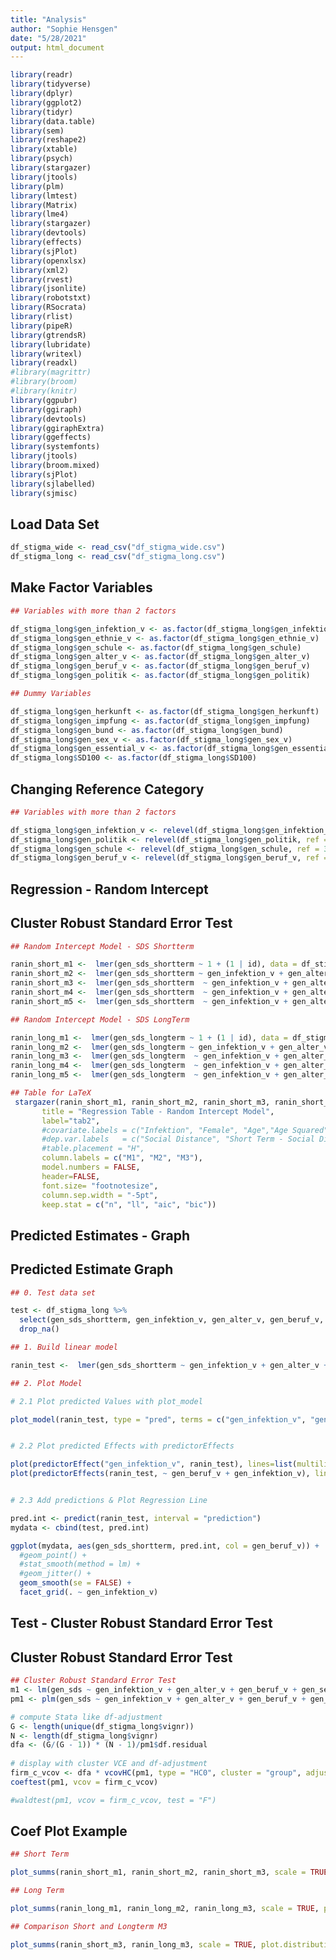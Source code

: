 ```yaml
---
title: "Analysis"
author: "Sophie Hensgen"
date: "5/28/2021"
output: html_document
---
```


```r
library(readr)
library(tidyverse)
library(dplyr)
library(ggplot2)
library(tidyr)
library(data.table)
library(sem)
library(reshape2)
library(xtable)
library(psych)
library(stargazer)
library(jtools)
library(plm)
library(lmtest)
library(Matrix)
library(lme4)
library(stargazer)
library(devtools)
library(effects)
library(sjPlot) 
library(openxlsx)
library(xml2)
library(rvest)
library(jsonlite)
library(robotstxt)
library(RSocrata)
library(rlist)
library(pipeR)
library(gtrendsR)
library(lubridate)
library(writexl)
library(readxl)
#library(magrittr)
#library(broom)
#library(knitr)
library(ggpubr)
library(ggiraph)
library(devtools)
library(ggiraphExtra)
library(ggeffects)
library(systemfonts)
library(jtools)
library(broom.mixed)
library(sjPlot)
library(sjlabelled)
library(sjmisc)

```

## Load Data Set

```r

df_stigma_wide <- read_csv("df_stigma_wide.csv")
df_stigma_long <- read_csv("df_stigma_long.csv")

```

## Make Factor Variables

```r

## Variables with more than 2 factors

df_stigma_long$gen_infektion_v <- as.factor(df_stigma_long$gen_infektion_v)
df_stigma_long$gen_ethnie_v <- as.factor(df_stigma_long$gen_ethnie_v)
df_stigma_long$gen_schule <- as.factor(df_stigma_long$gen_schule)
df_stigma_long$gen_alter_v <- as.factor(df_stigma_long$gen_alter_v)
df_stigma_long$gen_beruf_v <- as.factor(df_stigma_long$gen_beruf_v)
df_stigma_long$gen_politik <- as.factor(df_stigma_long$gen_politik)

## Dummy Variables

df_stigma_long$gen_herkunft <- as.factor(df_stigma_long$gen_herkunft)
df_stigma_long$gen_impfung <- as.factor(df_stigma_long$gen_impfung)
df_stigma_long$gen_bund <- as.factor(df_stigma_long$gen_bund)
df_stigma_long$gen_sex_v <- as.factor(df_stigma_long$gen_sex_v)
df_stigma_long$gen_essential_v <- as.factor(df_stigma_long$gen_essential_v)
df_stigma_long$SD100 <- as.factor(df_stigma_long$SD100)

```

## Changing Reference Category

```r

## Variables with more than 2 factors

df_stigma_long$gen_infektion_v <- relevel(df_stigma_long$gen_infektion_v, ref = 3)
df_stigma_long$gen_politik <- relevel(df_stigma_long$gen_politik, ref = 2)
df_stigma_long$gen_schule <- relevel(df_stigma_long$gen_schule, ref = 3)
df_stigma_long$gen_beruf_v <- relevel(df_stigma_long$gen_beruf_v, ref = 3)

```

###########################################################################################################################################
##                                                                                                                                       ##
##                                                 Regression - Random Intercept                                                         ##
##                                                                                                                                       ##
###########################################################################################################################################

## Cluster Robust Standard Error Test

```r

## Random Intercept Model - SDS Shortterm

ranin_short_m1 <-  lmer(gen_sds_shortterm ~ 1 + (1 | id), data = df_stigma_long)
ranin_short_m2 <-  lmer(gen_sds_shortterm ~ gen_infektion_v + gen_alter_v + gen_beruf_v + gen_sex_v + gen_ethnie_v + (1 | id), data = df_stigma_long)
ranin_short_m3 <-  lmer(gen_sds_shortterm  ~ gen_infektion_v + gen_alter_v + gen_beruf_v + gen_sex_v + gen_ethnie_v + SD100 + SD200 + I(SD200^2) + gen_bund + gen_schule + gen_herkunft + (1 | id), data = df_stigma_long)
ranin_short_m4 <-  lmer(gen_sds_shortterm  ~ gen_infektion_v + gen_alter_v + gen_beruf_v + gen_sex_v + gen_ethnie_v + SD100 + SD200 + I(SD200^2) + gen_bund + gen_schule + gen_herkunft + gen_politik + gen_situation + gen_mc_largegroups + gen_mc_smallgroups + gen_mc_bars + gen_mc_none + gen_impfung + (1 | id), data = df_stigma_long)
ranin_short_m5 <-  lmer(gen_sds_shortterm  ~ gen_infektion_v + gen_alter_v + gen_beruf_v + gen_sex_v + gen_ethnie_v + SD100 + SD200 + I(SD200^2) + gen_bund + gen_schule + gen_herkunft + gen_politik + gen_situation + gen_mc_largegroups + gen_mc_smallgroups + gen_mc_bars + gen_mc_none + gen_impfung + gen_infektion_v*gen_alter_v + gen_infektion_v*gen_beruf_v + gen_infektion_v*gen_ethnie_v + (1 | id), data = df_stigma_long)

```

```r

## Random Intercept Model - SDS LongTerm

ranin_long_m1 <-  lmer(gen_sds_longterm ~ 1 + (1 | id), data = df_stigma_long)
ranin_long_m2 <-  lmer(gen_sds_longterm ~ gen_infektion_v + gen_alter_v + gen_beruf_v + gen_sex_v + gen_ethnie_v + (1 | id), data = df_stigma_long)
ranin_long_m3 <-  lmer(gen_sds_longterm  ~ gen_infektion_v + gen_alter_v + gen_beruf_v + gen_sex_v + gen_ethnie_v + SD100 + SD200 + I(SD200^2) + gen_bund + gen_schule + gen_herkunft + (1 | id), data = df_stigma_long)
ranin_long_m4 <-  lmer(gen_sds_longterm  ~ gen_infektion_v + gen_alter_v + gen_beruf_v + gen_sex_v + gen_ethnie_v + SD100 + SD200 + I(SD200^2) + gen_bund + gen_schule + gen_herkunft + gen_politik + gen_situation + gen_mc_largegroups + gen_mc_smallgroups + gen_mc_bars + gen_mc_none + gen_impfung + (1 | id), data = df_stigma_long)
ranin_long_m5 <-  lmer(gen_sds_longterm  ~ gen_infektion_v + gen_alter_v + gen_beruf_v + gen_sex_v + gen_ethnie_v + SD100 + SD200 + I(SD200^2) + gen_bund + gen_schule + gen_herkunft + gen_politik + gen_situation + gen_mc_largegroups + gen_mc_smallgroups + gen_mc_bars + gen_mc_none + gen_impfung + gen_infektion_v*gen_alter_v + gen_infektion_v*gen_beruf_v + gen_infektion_v*gen_ethnie_v + (1 | id), data = df_stigma_long)

```

```r

## Table for LaTeX
 stargazer(ranin_short_m1, ranin_short_m2, ranin_short_m3, ranin_short_m4, ranin_short_m5,ranin_long_m1, ranin_long_m2, ranin_long_m3, ranin_long_m4, ranin_long_m5, 
       title = "Regression Table - Random Intercept Model",
       label="tab2",
       #covariate.labels = c("Infektion", "Female", "Age","Age Squared", "Schulausbildung", "Staatsangehörigkeit", "Politische Einstellung"), 
       #dep.var.labels   = c("Social Distance", "Short Term - Social Distance", "Long Term - Social Distance"), 
       #table.placement = "H",
       column.labels = c("M1", "M2", "M3"),
       model.numbers = FALSE,
       header=FALSE, 
       font.size= "footnotesize", 
       column.sep.width = "-5pt", 
       keep.stat = c("n", "ll", "aic", "bic"))
```

###########################################################################################################################################
##                                                                                                                                       ##
##                                                 Predicted Estimates - Graph                                                           ##
##                                                                                                                                       ##
###########################################################################################################################################


## Predicted Estimate Graph

```r

## 0. Test data set

test <- df_stigma_long %>%
  select(gen_sds_shortterm, gen_infektion_v, gen_alter_v, gen_beruf_v, gen_sex_v, gen_ethnie_v, id) %>% 
  drop_na()

## 1. Build linear model 

ranin_test <-  lmer(gen_sds_shortterm ~ gen_infektion_v + gen_alter_v + gen_beruf_v + gen_sex_v + gen_ethnie_v + gen_infektion_v*gen_beruf_v + (1 | id), data = test)

## 2. Plot Model

# 2.1 Plot predicted Values with plot_model

plot_model(ranin_test, type = "pred", terms = c("gen_infektion_v", "gen_beruf_v"))


# 2.2 Plot predicted Effects with predictorEffects

plot(predictorEffect("gen_infektion_v", ranin_test), lines=list(multiline=TRUE))
plot(predictorEffects(ranin_test, ~ gen_beruf_v + gen_infektion_v), lines=list(multiline=TRUE))


# 2.3 Add predictions & Plot Regression Line

pred.int <- predict(ranin_test, interval = "prediction")
mydata <- cbind(test, pred.int)

ggplot(mydata, aes(gen_sds_shortterm, pred.int, col = gen_beruf_v)) +
  #geom_point() +
  #stat_smooth(method = lm) +
  #geom_jitter() +
  geom_smooth(se = FALSE) +
  facet_grid(. ~ gen_infektion_v)

```

###########################################################################################################################################
##                                                                                                                                       ##
##                                                 Test - Cluster Robust Standard Error Test                                             ##
##                                                                                                                                       ##
###########################################################################################################################################

## Cluster Robust Standard Error Test

```r

## Cluster Robust Standard Error Test
m1 <- lm(gen_sds ~ gen_infektion_v + gen_alter_v + gen_beruf_v + gen_sex_v + gen_ethnie_v + gen_politik, data = df_stigma_long)
pm1 <- plm(gen_sds ~ gen_infektion_v + gen_alter_v + gen_beruf_v + gen_sex_v + gen_ethnie_v + gen_politik, data = df_stigma_long, model = "pooling", index = "vignr")

# compute Stata like df-adjustment
G <- length(unique(df_stigma_long$vignr))
N <- length(df_stigma_long$vignr)
dfa <- (G/(G - 1)) * (N - 1)/pm1$df.residual
 
# display with cluster VCE and df-adjustment
firm_c_vcov <- dfa * vcovHC(pm1, type = "HC0", cluster = "group", adjust = T)
coeftest(pm1, vcov = firm_c_vcov)

#waldtest(pm1, vcov = firm_c_vcov, test = "F")


```




## Coef Plot Example

```r

## Short Term

plot_summs(ranin_short_m1, ranin_short_m2, ranin_short_m3, scale = TRUE, plot.distributions = FALSE)

## Long Term

plot_summs(ranin_long_m1, ranin_long_m2, ranin_long_m3, scale = TRUE, plot.distributions = FALSE)

## Comparison Short and Longterm M3

plot_summs(ranin_short_m3, ranin_long_m3, scale = TRUE, plot.distributions = FALSE)


```
























